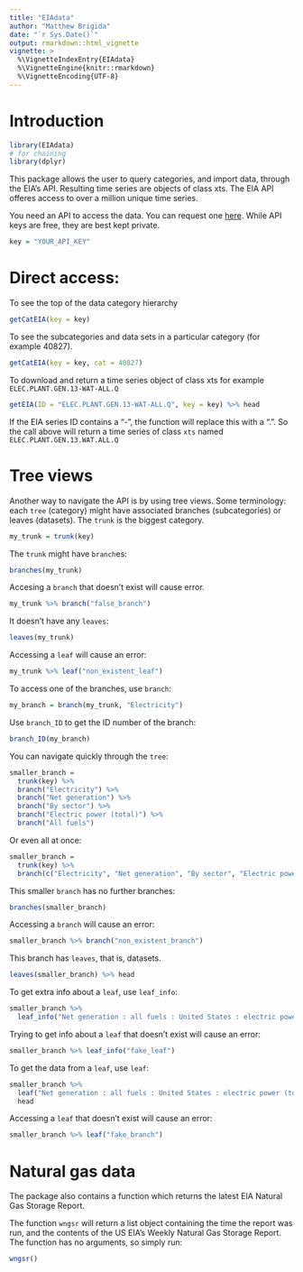 ```yaml
---
title: "EIAdata"
author: "Matthew Brigida"
date: "`r Sys.Date()`"
output: rmarkdown::html_vignette
vignette: >
  %\VignetteIndexEntry{EIAdata}
  %\VignetteEngine{knitr::rmarkdown}
  %\VignetteEncoding{UTF-8}
---
```


# Introduction

```r
library(EIAdata)
# for chaining
library(dplyr)
```

This package allows the user to query categories, and import data, through the EIA's API. 
Resulting time series are objects of class xts. The EIA API offeres
access to over a million unique time series.  

You need an API to access the data. You can request one
[here](http://www.eia.gov/beta/api/register.cfm).  While API keys are free, 
they are best kept private.


```r
key = "YOUR_API_KEY"
```


# Direct access:
To see the top of the data category hierarchy

```r
getCatEIA(key = key)
```

To see the subcategories and data sets in a particular category (for example 40827).

```r
getCatEIA(key = key, cat = 40827)
```

To download and return a time series object of class xts
for example `ELEC.PLANT.GEN.13-WAT-ALL.Q`

```r
getEIA(ID = "ELEC.PLANT.GEN.13-WAT-ALL.Q", key = key) %>% head
```

If the EIA series ID contains a "-", the function will replace
this with a ".".  So the call above will return a time series of
class `xts` named `ELEC.PLANT.GEN.13.WAT.ALL.Q`

# Tree views

Another way to navigate the API is by using tree views. Some terminology: each `tree` (category) might have
associated branches (subcategories) or leaves (datasets). The `trunk` is the biggest category.

```r
my_trunk = trunk(key)
```

The `trunk` might have `branch`es:
```r
branches(my_trunk)
```

Accesing a `branch` that doesn't exist will cause error.
```r
my_trunk %>% branch("false_branch")
```

It doesn't have any `leaves`:
```r
leaves(my_trunk)
```

Accessing a `leaf` will cause an error:
```r
my_trunk %>% leaf("non_existent_leaf")
```

To access one of the branches, use `branch`:
```r
my_branch = branch(my_trunk, "Electricity")
```

Use `branch_ID` to get the ID number of the branch:
```r
branch_ID(my_branch)
```

You can navigate quickly through the `tree`:
```r
smaller_branch = 
  trunk(key) %>%
  branch("Electricity") %>%
  branch("Net generation") %>%
  branch("By sector") %>%
  branch("Electric power (total)") %>%
  branch("All fuels")
```

Or even all at once:

```r
smaller_branch = 
  trunk(key) %>%
  branch(c("Electricity", "Net generation", "By sector", "Electric power (total)", "All fuels"))
```

This smaller `branch` has no further branches:
```r
branches(smaller_branch)
```

Accessing a `branch` will cause an error:
```r
smaller_branch %>% branch("non_existent_branch")
```

This branch has `leaves`, that is, datasets.
```r
leaves(smaller_branch) %>% head
```

To get extra info about a `leaf`, use `leaf_info`:
```r
smaller_branch %>% 
  leaf_info("Net generation : all fuels : United States : electric power (total) : annual")
```

Trying to get info about a `leaf` that doesn't exist will cause an error:
```r
smaller_branch %>% leaf_info("fake_leaf")
```

To get the data from a `leaf`, use `leaf`:
```r
smaller_branch %>% 
  leaf("Net generation : all fuels : United States : electric power (total) : annual") %>%
  head
```

Accessing a `leaf` that doesn't exist will cause an error:
```r
smaller_branch %>% leaf("fake_branch")
```

# Natural gas data

The package also contains a function which returns the latest EIA Natural Gas Storage Report.

The function `wngsr` will return a list object containing the time
the report was run, and the contents of the US EIA's Weekly
Natural Gas Storage Report.  The function has no arguments,
so simply run:

```r
wngsr()
```